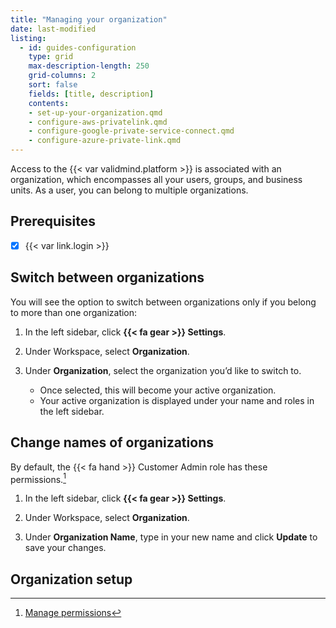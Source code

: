 ```yaml
---
title: "Managing your organization"
date: last-modified
listing:
  - id: guides-configuration
    type: grid
    max-description-length: 250
    grid-columns: 2
    sort: false
    fields: [title, description]
    contents:
    - set-up-your-organization.qmd
    - configure-aws-privatelink.qmd
    - configure-google-private-service-connect.qmd
    - configure-azure-private-link.qmd
---
```


Access to the {{< var validmind.platform >}} is associated with an organization, which encompasses all your users, groups, and business units. As a user, you can belong to multiple organizations.

::: {.attn}

## Prerequisites

- [x] {{< var link.login >}}

:::

## Switch between organizations

You will see the option to switch between organizations only if you belong to more than one organization:

1. In the left sidebar, click **{{< fa gear >}} Settings**. 

2. Under Workspace, select **Organization**.

3. Under **Organization**, select the organization you'd like to switch to.

    - Once selected, this will become your active organization. 
    - Your active organization is displayed under your name and roles in the left sidebar.

## Change names of organizations

::: {.callout title="To change your organization's name, you must have sufficient organization permissions."}
By default, the [{{< fa hand >}} Customer Admin]{.bubble} role has these permissions.[^1]
:::

1. In the left sidebar, click **{{< fa gear >}} Settings**. 

2. Under Workspace, select **Organization**.

3. Under **Organization Name**, type in your new name and click **Update** to save your changes.

## Organization setup

:::{#guides-configuration}
:::



<!-- FOOTNOTES -->

[^1]: [Manage permissions](/guide/configuration/manage-permissions.qmd)
